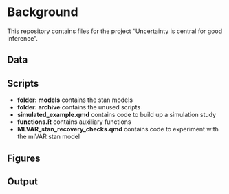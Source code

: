 # Background

This repository contains files for the project "Uncertainty is central for good inference".


## Data

## Scripts

- **folder: models** contains the stan models
- **folder: archive** contains the unused scripts
- **simulated_example.qmd** contains code to build up a simulation study
- **functions.R** contains auxiliary functions
- **MLVAR_stan_recovery_checks.qmd** contains code to experiment with the mlVAR stan model


## Figures

## Output